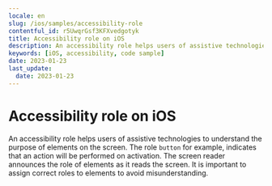 ```yaml
---
locale: en
slug: /ios/samples/accessibility-role
contentful_id: r5UwqrGsf3KFXvedgotyk
title: Accessibility role on iOS
description: An accessibility role helps users of assistive technologies to understand the purpose of elements on the screen.
keywords: [iOS, accessibility, code sample]
date: 2023-01-23
last_update:
  date: 2023-01-23
---
```


# Accessibility role on iOS

An accessibility role helps users of assistive technologies to understand the purpose of elements on the screen. The role `button` for example, indicates that an action will be performed on activation. The screen reader announces the role of elements as it reads the screen. It is important to assign correct roles to elements to avoid misunderstanding.

<CodeSample id="accessibility-role" framework="ios" locale="en"/>
